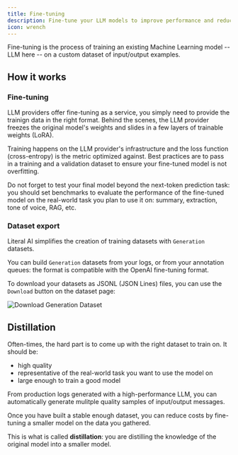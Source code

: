 ```yaml
---
title: Fine-tuning
description: Fine-tune your LLM models to improve performance and reduce costs.
icon: wrench
---
```


Fine-tuning is the process of training an existing Machine Learning model -- LLM here -- on a custom dataset of input/output examples. 

## How it works

### Fine-tuning

LLM providers offer fine-tuning as a service, you simply need to provide the trainign data in the right format. 
Behind the scenes, the LLM provider freezes the original model's weights and slides in a few layers of trainable weights (LoRA).

Training happens on the LLM provider's infrastructure and the loss function (cross-entropy) is the metric optimized against. 
Best practices are to pass in a training and a validation dataset to ensure your fine-tuned model is not overfitting. 

<Tip>
Do not forget to test your final model beyond the next-token prediction task: you should set benchmarks to evaluate the performance of the
fine-tuned model on the real-world task you plan to use it on: summary, extraction, tone of voice, RAG, etc. 
</Tip>

### Dataset export

Literal AI simplifies the creation of training datasets with `Generation` datasets. 

You can build `Generation` datasets from your logs, or from your annotation queues: the format is compatible with the OpenAI fine-tuning format.

To download your datasets as JSONL (JSON Lines) files, you can use the `Download` button on the dataset page:
<Frame caption="Download Generation Dataset">
  <img src="/images/download-jsonl.gif" alt="Download Generation Dataset" />
</Frame>

## Distillation

Often-times, the hard part is to come up with the right dataset to train on. It should be:
- high quality
- representative of the real-world task you want to use the model on
- large enough to train a good model

From production logs generated with a high-performance LLM, you can automatically generate mulitple quality samples of input/output messages. 

Once you have built a stable enough dataset, you can reduce costs by fine-tuning a smaller model on the data you gathered. 

This is what is called **distillation**: you are distilling the knowledge of the original model into a smaller model.
